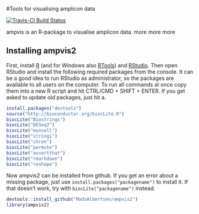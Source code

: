 #Tools for visualising amplicon data

[![Travis-CI Build Status](https://travis-ci.org/kasperskytte/ampvis2.svg?branch=master)](https://travis-ci.org/kasperskytte/ampvis2)

ampvis is an R-package to visualise amplicon data. more more more


## Installing ampvis2
First, install [R](https://mirrors.dotsrc.org/cran/) (and for Windows also [RTools](https://mirrors.dotsrc.org/cran/bin/windows/Rtools/)) and [RStudio](https://www.rstudio.com/products/rstudio/download/#download). Then open RStudio and install the following required packages from the console. It can be a good idea to run RStudio as administrator, so the packages are available to all users on the computer. To run all commands at once copy them into a new R script and hit CTRL/CMD + SHIFT + ENTER. If you get asked to update old packages, just hit a.
```r
install.packages("devtools")
source("http://bioconductor.org/biocLite.R")
biocLite("Biostrings")
biocLite("DESeq2")
biocLite("munsell")
biocLite("stringi")
biocLite("chron")
biocLite("permute")
biocLite("assertthat")
biocLite("rmarkdown")
biocLite("reshape")
```

Now ampvis2 can be installed from github. If you get an error about a missing package, just use `install.packages("packagename")` to install it. If that doesn't work, try with `biocLite("packagename")` instead.
```r
devtools::install_github("MadsAlbertsen/ampvis2")
library(ampvis2)
```